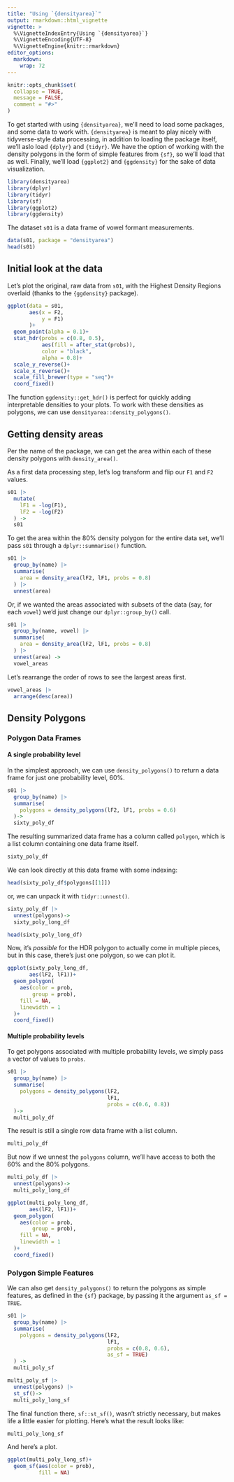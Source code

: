 ```yaml
---
title: "Using `{densityarea}`"
output: rmarkdown::html_vignette
vignette: >
  %\VignetteIndexEntry{Using `{densityarea}`}
  %\VignetteEncoding{UTF-8}
  %\VignetteEngine{knitr::rmarkdown}
editor_options: 
  markdown: 
    wrap: 72
---
```


```r
knitr::opts_chunk$set(
  collapse = TRUE,
  message = FALSE,
  comment = "#>"
)
```

To get started with using `{densityarea}`, we'll need to load some
packages, and some data to work with. `{densityarea}` is meant to play
nicely with tidyverse-style data processing, in addition to loading the
package itself, we'll aslo load `{dplyr}` and `{tidyr}`. We have the
option of working with the density polygons in the form of simple
features from `{sf}`, so we'll load that as well. Finally, we'll load
`{ggplot2}` and `{ggdensity}` for the sake of data visualization.

```r
library(densityarea)
library(dplyr)
library(tidyr)
library(sf)
library(ggplot2)
library(ggdensity)
```

The dataset `s01` is a data frame of vowel formant measurements.

```r
data(s01, package = "densityarea")
head(s01)
```

## Initial look at the data

Let's plot the original, raw data from `s01`, with the Highest Density
Regions overlaid (thanks to the `{ggdensity}` package).

```r
ggplot(data = s01,
       aes(x = F2,
           y = F1)
       )+
  geom_point(alpha = 0.1)+
  stat_hdr(probs = c(0.8, 0.5),
           aes(fill = after_stat(probs)),
           color = "black",
           alpha = 0.8)+
  scale_y_reverse()+
  scale_x_reverse()+
  scale_fill_brewer(type = "seq")+
  coord_fixed()
```

The function `ggdensity::get_hdr()` is perfect for quickly adding
interpretable densities to your plots. To work with these densities as
polygons, we can use `densityarea::density_polygons()`.

## Getting density areas

Per the name of the package, we can get the area within each of these
density polygons with `density_area()`.

As a first data processing step, let's log transform and flip our `F1`
and `F2` values.

```r
s01 |> 
  mutate(
    lF1 = -log(F1),
    lF2 = -log(F2)
  ) -> 
  s01
```

To get the area within the 80% density polygon for the entire data set,
we'll pass `s01` through a `dplyr::summarise()` function.

```r
s01 |> 
  group_by(name) |> 
  summarise(
    area = density_area(lF2, lF1, probs = 0.8)
  ) |> 
  unnest(area)
```

Or, if we wanted the areas associated with subsets of the data (say, for
each `vowel`) we'd just change our `dplyr::group_by()` call.

```r
s01 |> 
  group_by(name, vowel) |> 
  summarise(
    area = density_area(lF2, lF1, probs = 0.8)
  ) |> 
  unnest(area) ->
  vowel_areas
```

Let's rearrange the order of rows to see the largest areas first.

```r
vowel_areas |> 
  arrange(desc(area))
```

## Density Polygons

### Polygon Data Frames

#### A single probability level

In the simplest approach, we can use `density_polygons()` to return a
data frame for just one probability level, 60%.

```r
s01 |> 
  group_by(name) |> 
  summarise(
    polygons = density_polygons(lF2, lF1, probs = 0.6)
  )->
  sixty_poly_df
```

The resulting summarized data frame has a column called `polygon`, which
is a list column containing one data frame itself.\

```r
sixty_poly_df
```

We can look directly at this data frame with some indexing:

```r
head(sixty_poly_df$polygons[[1]])
```

or, we can unpack it with `tidyr::unnest()`.

```r
sixty_poly_df |> 
  unnest(polygons)->
  sixty_poly_long_df
```

```r
head(sixty_poly_long_df)
```

Now, it's *possible* for the HDR polygon to actually come in multiple
pieces, but in this case, there's just one polygon, so we can plot it.

```r
ggplot(sixty_poly_long_df,
       aes(lF2, lF1))+
  geom_polygon(
    aes(color = prob,
        group = prob),
    fill = NA,
    linewidth = 1
  )+
  coord_fixed()
```

#### Multiple probability levels

To get polygons associated with multiple probability levels, we simply
pass a vector of values to `probs`.

```r
s01 |> 
  group_by(name) |> 
  summarise(
    polygons = density_polygons(lF2, 
                                lF1, 
                                probs = c(0.6, 0.8))
  )->
  multi_poly_df
```

The result is still a single row data frame with a list column.

```r
multi_poly_df
```

But now if we unnest the `polygons` column, we'll have access to both
the 60% and the 80% polygons.

```r
multi_poly_df |> 
  unnest(polygons)->
  multi_poly_long_df
```

```r
ggplot(multi_poly_long_df,
       aes(lF2, lF1))+
  geom_polygon(
    aes(color = prob,
        group = prob),
    fill = NA,
    linewidth = 1
  )+
  coord_fixed()
```

### Polygon Simple Features

We can also get `density_polygons()` to return the polygons as simple
features, as defined in the `{sf}` package, by passing it the argument
`as_sf = TRUE`.

```r
s01 |> 
  group_by(name) |> 
  summarise(
    polygons = density_polygons(lF2,
                                lF1,
                                probs = c(0.8, 0.6),
                                as_sf = TRUE)
  ) ->
  multi_poly_sf

multi_poly_sf |> 
  unnest(polygons) |> 
  st_sf()->
  multi_poly_long_sf
```

The final function there, `sf::st_sf()`, wasn't strictly necessary, but
makes life a little easier for plotting. Here's what the result looks
like:

```r
multi_poly_long_sf
```

And here's a plot.

```r
ggplot(multi_poly_long_sf)+
  geom_sf(aes(color = prob),
          fill = NA)
```

